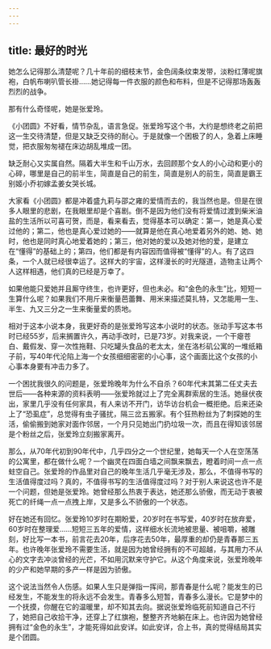 ```yaml
---
---
---
```

title: 最好的时光
---







她怎么记得那么清楚呢？几十年前的细枝末节，金色阔条纹束发带，淡粉红薄呢旗袍，白帆布喇叭管长褂……她记得每一件衣服的颜色和布料，但是不记得那场轰轰烈烈的战争。

那有什么奇怪呢，她是张爱玲。

《小团圆》不好看，情节杂乱，语言急促。张爱玲写这个书，大约是想终老之前把这一生交待清楚，但是又缺乏交待的耐心。于是就像一个困极了的人，急着上床睡觉，把衣服匆匆褪在床边胡乱堆成一团。

缺乏耐心又实属自然。隔着大半生和千山万水，去回顾那个女人的小心动和更小的心碎，哪里是自己的前半生，简直是自己的前生，简直是别人的前生，简直是霸王别姬小乔初嫁孟姜女哭长城。

大家看《小团圆》都是冲着盛九莉与邵之雍的爱情而去的，我当然也是。但是在很多人眼里的悲剧，在我眼里却是个喜剧。倒不是因为他们没有将爱情过渡到柴米油盐的生活所以可喜可贺，而是，看来看去，觉得基本可以确定：第一，她是真心爱过他的；第二，他也是真心爱过她的——就算是他在真心地爱着另外的她、她、她时，他也是同时真心地爱着她的；第三，他对她的爱以及她对他的爱，是建立在“懂得”的基础上的；第四，他们都是有内容因而值得被“懂得”的人。有了这四条，一个人就已经很幸运了。这样大的宇宙，这样漫长的时光隧道，造物主让两个人这样相遇，他们真的已经是万幸了。

如果他能只爱她并且厮守终生，也许更好，但也未必。和“金色的永生”比，短短一生算什么呢？如果我们不用斤来衡量芭蕾舞、用米来描述莫扎特，又怎能用一生、半生、九又三分之一生来衡量爱的质地。

相对于这本小说本身，我更好奇的是张爱玲写这本小说时的状态。张动手写这本书时已经55岁，后来搁置许久，再动手改时，已是73岁。对我来说，一个干瘪苍白、戴假发、穿一次性拖鞋、只吃罐头食品的老太太，坐在洛杉矶公寓的一堆纸箱子前，写40年代沦陷上海一个女孩细细密密的小心事，这个画面比这个女孩的小心事本身要有冲击力多了。

一个困扰我很久的问题是，张爱玲晚年为什么不自杀？60年代末其第二任丈夫去世后——各种来源的资料表明——张爱玲就过上了完全离群索居的生活。她昼伏夜出，家里几乎没有任何家具，有人来访不开门，访华访台机会一概拒绝。后来还染上了“恐虱症”，总觉得有虫子骚扰，隔三岔五搬家。有个狂热粉丝为了刺探她的生活，偷偷搬到她家对面作邻居，一个月只见她出门扔垃圾一次，而且在得知该邻居是个粉丝之后，张爱玲立刻搬家离开。

那么，从70年代初到90年代中，几乎四分之一个世纪里，她每天一个人在空荡荡的公寓里，都在做什么呢？一个幽灵在四面白墙之间飘来飘去，瞪着时间一点一点蛀空自己。张爱玲的作品里对自己的晚年生活几乎毫无涉及，那么，不值得书写的生活值得度过吗？真的，不值得书写的生活值得度过吗？对于别人来说这也许不是一个问题，但她是张爱玲。她曾经那么热衷于表达，她还那么骄傲，而无动于衷被死亡的纤绳一点一点拽上岸，又是多么不骄傲的一个状态。

好在她还有回忆。张爱玲10岁时在期盼爱，20岁时在书写爱，40岁时在放弃爱，60岁时在整理爱……短短三五年的爱情，这样细水长流地被思量、被咀嚼，被雕刻，好比写一本书，前言花去20年，后序花去50年，最厚重的却仍是青春那三五年。也许晚年张爱玲不需要生活，就是因为她曾经拥有的不可超越，与其用力不从心的文字去冲淡曾经的光芒，不如用沉默来守护它。从这个角度来说，张爱玲晚年的少产和她早期的多产一样是因为骄傲。

这个说法当然令人伤感。如果人生只是弹指一挥间，那青春是什么呢？能发生的已经发生，不能发生的将永远不会发生。青春多么短暂，青春多么漫长。它是梦中的一个抚摸，你醒在它的温暖里，却不知其去向。据说张爱玲临死前知道自己不行了，她把自己收拾干净，还穿上了红旗袍，整整齐齐地躺在床上。也许因为她曾经拥有过“金色的永生”，才能死得如此安详。如此安详，合上书，真的觉得结局其实是个团圆。